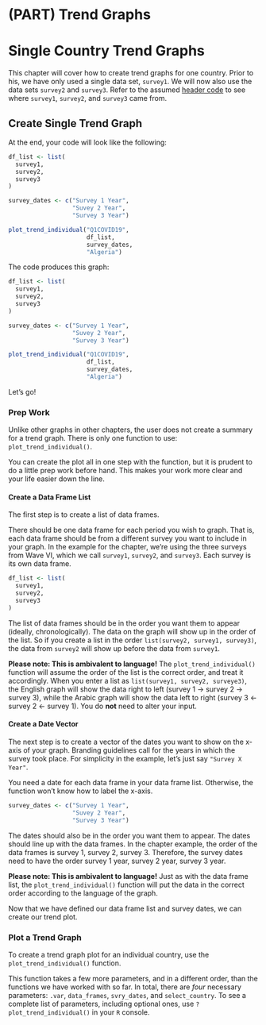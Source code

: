 # (PART) Trend Graphs {-}
# Single Country Trend Graphs

This chapter will cover how to create trend graphs for one country. Prior to his, we have only used a single data set, `survey1`. We will now also use the data sets `survey2` and `survey3`. Refer to the assumed [header code](#headercode) to see where `survey1`, `survey2`, and `survey3` came from.

## Create Single Trend Graph

At the end, your code will look like the following:

```r

df_list <- list(
  survey1,
  survey2,
  survey3
)

survey_dates <- c("Survey 1 Year",
                  "Suvey 2 Year",
                  "Survey 3 Year")

plot_trend_individual("Q1COVID19",
                      df_list,
                      survey_dates,
                      "Algeria")


```

The code produces this graph:

```r

df_list <- list(
  survey1,
  survey2,
  survey3
)

survey_dates <- c("Survey 1 Year",
                  "Suvey 2 Year",
                  "Survey 3 Year")

plot_trend_individual("Q1COVID19",
                      df_list,
                      survey_dates,
                      "Algeria")


```

Let's go!

### Prep Work

Unlike other graphs in other chapters, the user does not create a summary for a trend graph. There is only one function to use: `plot_trend_individual()`.

You can create the plot all in one step with the function, but it is prudent to do a little prep work before hand. This makes your work more clear and your life easier down the line.

#### Create a Data Frame List {-}

The first step is to create a list of data frames. 

There should be one data frame for each period you wish to graph. That is, each data frame should be from a different survey you want to include in your graph. In the example for the chapter, we're using the three surveys from Wave VI, which we call `survey1`, `survey2`, and `survey3`. Each survey is its own data frame.

```r

df_list <- list(
  survey1,
  survey2,
  survey3
)

```


The list of data frames should be in the order you want them to appear (ideally, chronologically). The data on the graph will show up in the order of the list. So if you create a list in the order `list(survey2, survey1, survey3)`, the data from `survey2` will show up before the data from `survey1`. 

**Please note: This is ambivalent to language!** The `plot_trend_individual()` function will assume the order of the list is the correct order, and treat it accordingly. When you enter a list as `list(survey1, survey2, surveye3)`, the English graph will show the data right to left (survey 1 -> survey 2 -> survey 3), while the Arabic graph will show the data left to right (survey 3 <- survey 2 <- survey 1). You do **not** need to alter your input.

#### Create a Date Vector {-}

The next step is to create a vector of the dates you want to show on the x-axis of your graph. Branding guidelines call for the years in which the survey took place. For simplicity in the example, let's just say `"Survey X Year"`. 

You need a date for each data frame in your data frame list. Otherwise, the function won't know how to label the x-axis.


```r

survey_dates <- c("Survey 1 Year",
                  "Suvey 2 Year",
                  "Survey 3 Year")

```

The dates should also be in the order you want them to appear. The dates should line up with the data frames. In the chapter example, the order of the data frames is survey 1, survey 2, survey 3. Therefore, the survey dates need to have the order survey 1 year, survey 2 year, survey 3 year.

**Please note: This is ambivalent to language!** Just as with the data frame list, the `plot_trend_individual()` function will put the data in the correct order according to the language of the graph.

Now that we have defined our data frame list and survey dates, we can create our trend plot.

### Plot a Trend Graph

To create a trend graph plot for an individual country, use the `plot_trend_individual()` function.

This function takes a few more parameters, and in a different order, than the functions we have worked with so far. In total, there are *four* necessary parameters: `.var`, `data_frames`, `svry_dates`, and `select_country`. To see a complete list of parameters, including optional ones, use `?plot_trend_individual()` in your `R` console.